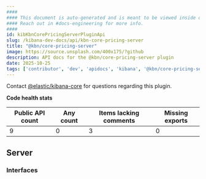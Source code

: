 ```yaml
---
####
#### This document is auto-generated and is meant to be viewed inside our experimental, new docs system.
#### Reach out in #docs-engineering for more info.
####
id: kibKbnCorePricingServerPluginApi
slug: /kibana-dev-docs/api/kbn-core-pricing-server
title: "@kbn/core-pricing-server"
image: https://source.unsplash.com/400x175/?github
description: API docs for the @kbn/core-pricing-server plugin
date: 2025-10-25
tags: ['contributor', 'dev', 'apidocs', 'kibana', '@kbn/core-pricing-server']
---
```




Contact [@elastic/kibana-core](https://github.com/orgs/elastic/teams/kibana-core) for questions regarding this plugin.

**Code health stats**

| Public API count  | Any count | Items lacking comments | Missing exports |
|-------------------|-----------|------------------------|-----------------|
| 9 | 0 | 3 | 0 |

## Server

### Interfaces
<DocDefinitionList data={kbnCorePricingServerObj.server.interfaces}/>

